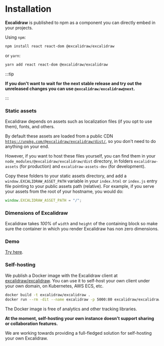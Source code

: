 # Installation

**Excalidraw** is published to npm as a component you can directly embed in your projects.

Using `npm`:

```bash
npm install react react-dom @excalidraw/excalidraw
```

or `yarn`:

```bash
yarn add react react-dom @excalidraw/excalidraw
```

:::tip

**If you don't want to wait for the next stable release and try out the unreleased changes you can use `@excalidraw/excalidraw@next`.**

:::

### Static assets

Excalidraw depends on assets such as localization files (if you opt to use them), fonts, and others.

By default these assets are loaded from a public CDN [`https://unpkg.com/@excalidraw/excalidraw/dist/`](https://unpkg.com/@excalidraw/excalidraw/dist), so you don't need to do anything on your end.

However, if you want to host these files yourself, you can find them in your `node_modules/@excalidraw/excalidraw/dist` directory, in folders `excalidraw-assets` (for production) and `excalidraw-assets-dev` (for development).

Copy these folders to your static assets directory, and add a `window.EXCALIDRAW_ASSET_PATH` variable in your `index.html` or `index.js` entry file pointing to your public assets path (relative). For example, if you serve your assets from the root of your hostname, you would do:

```js
window.EXCALIDRAW_ASSET_PATH = "/";
```

### Dimensions of Excalidraw

Excalidraw takes _100%_ of `width` and `height` of the containing block so make sure the container in which you render Excalidraw has non zero dimensions.

### Demo

[Try here](https://codesandbox.io/s/excalidraw-ehlz3).


### Self-hosting

We publish a Docker image with the Excalidraw client at [excalidraw/excalidraw](https://hub.docker.com/r/excalidraw/excalidraw). You can use it to self-host your own client under your own domain, on Kubernetes, AWS ECS, etc.

```bash
docker build -t excalidraw/excalidraw .
docker run --rm -dit --name excalidraw -p 5000:80 excalidraw/excalidraw:latest
```

The Docker image is free of analytics and other tracking libraries.

**At the moment, self-hosting your own instance doesn't support sharing or collaboration features.**

We are working towards providing a full-fledged solution for self-hosting your own Excalidraw.

